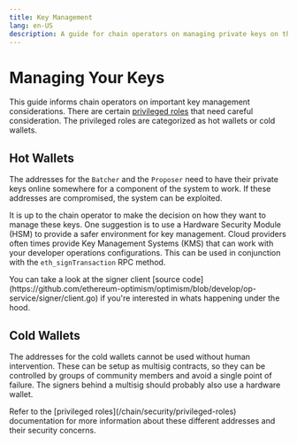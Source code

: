 ```yaml
---
title: Key Management
lang: en-US
description: A guide for chain operators on managing private keys on their chain, covering hot and cold wallets, and the use of a HSM.
---
```



# Managing Your Keys

This guide informs chain operators on important key management considerations. 
There are certain [privileged roles](/chain/security/privileged-roles) that 
need careful consideration. The privileged roles are categorized as hot wallets
or cold wallets.

## Hot Wallets

The addresses for the `Batcher` and the `Proposer` need to have their private 
keys online somewhere for a component of the system to work. If these addresses
are compromised, the system can be exploited.

It is up to the chain operator to make the decision on how they want to manage
these keys. One suggestion is to use a Hardware Security Module (HSM) to provide
a safer environment for key management. Cloud providers often times provide 
Key Management Systems (KMS) that can work with your developer operations 
configurations. This can be used in conjunction with the `eth_signTransaction`
RPC method.

<Callout type="info">
  You can take a look at the signer client [source code](https://github.com/ethereum-optimism/optimism/blob/develop/op-service/signer/client.go)
  if you're interested in whats happening under the hood.
</Callout>

## Cold Wallets 

The addresses for the cold wallets cannot be used without human intervention. 
These can be setup as multisig contracts, so they can be controlled by groups 
of community members and avoid a single point of failure. The signers behind a
multisig should probably also use a hardware wallet. 

<Callout type="info">
  Refer to the [privileged roles](/chain/security/privileged-roles) documentation
  for more information about these different addresses and their security concerns.
</Callout>
